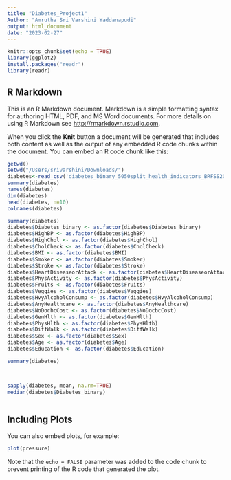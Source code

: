 ```yaml
---
title: "Diabetes_Project1"
Author: "Amrutha Sri Varshini Yaddanapudi"
output: html_document
date: "2023-02-27"
---
```


```r
knitr::opts_chunk$set(echo = TRUE)
library(ggplot2)
install.packages("readr")
library(readr)
```

## R Markdown

This is an R Markdown document. Markdown is a simple formatting syntax for authoring HTML, PDF, and MS Word documents. For more details on using R Markdown see <http://rmarkdown.rstudio.com>.

When you click the **Knit** button a document will be generated that includes both content as well as the output of any embedded R code chunks within the document. You can embed an R code chunk like this:

```r
getwd()
setwd("/Users/srivarshini/Downloads/")
diabetes<-read_csv('diabetes_binary_5050split_health_indicators_BRFSS2015.csv')
summary(diabetes)
names(diabetes)
dim(diabetes)
head(diabetes, n=10)
colnames(diabetes)
```

         
```r

summary(diabetes)
diabetes$Diabetes_binary <- as.factor(diabetes$Diabetes_binary)
diabetes$HighBP <- as.factor(diabetes$HighBP)
diabetes$HighChol <- as.factor(diabetes$HighChol)
diabetes$CholCheck <- as.factor(diabetes$CholCheck)
diabetes$BMI <- as.factor(diabetes$BMI)
diabetes$Smoker <- as.factor(diabetes$Smoker)
diabetes$Stroke <- as.factor(diabetes$Stroke)
diabetes$HeartDiseaseorAttack <- as.factor(diabetes$HeartDiseaseorAttack)
diabetes$PhysActivity <- as.factor(diabetes$PhysActivity)
diabetes$Fruits <- as.factor(diabetes$Fruits)
diabetes$Veggies <- as.factor(diabetes$Veggies)
diabetes$HvyAlcoholConsump <- as.factor(diabetes$HvyAlcoholConsump)
diabetes$AnyHealthcare <- as.factor(diabetes$AnyHealthcare)
diabetes$NoDocbcCost <- as.factor(diabetes$NoDocbcCost)
diabetes$GenHlth <- as.factor(diabetes$GenHlth)
diabetes$PhysHlth <- as.factor(diabetes$PhysHlth)
diabetes$DiffWalk <- as.factor(diabetes$DiffWalk)
diabetes$Sex <- as.factor(diabetes$Sex)
diabetes$Age <- as.factor(diabetes$Age)
diabetes$Education <- as.factor(diabetes$Education)

summary(diabetes)



sapply(diabetes, mean, na.rm=TRUE)
median(diabetes$Diabetes_binary)



```
         


## Including Plots

You can also embed plots, for example:

```r
plot(pressure)
```

Note that the `echo = FALSE` parameter was added to the code chunk to prevent printing of the R code that generated the plot.
